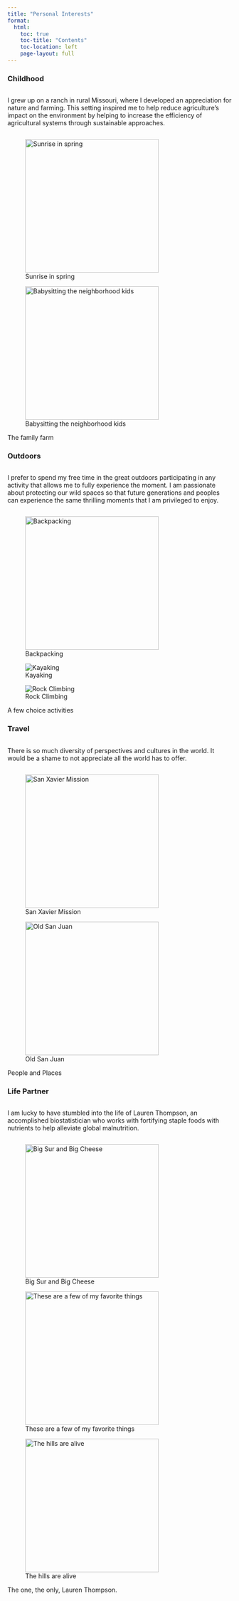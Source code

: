 ```yaml
---
title: "Personal Interests"
format:
  html:
    toc: true
    toc-title: "Contents"
    toc-location: left
    page-layout: full
---
```



### Childhood 


::: columns
::: {.column width="100%"}
I grew up on a ranch in rural Missouri, where I developed an appreciation for nature and farming. This setting inspired me to help reduce agriculture's impact on the environment by helping to increase the efficiency of agricultural systems through sustainable approaches.

:::


:::
::: {#fig-outdoors layout-ncol=3}
![Sunrise in spring](img/farm.jpeg){height="300px"}

![Babysitting the neighborhood kids](img/cow.jpeg){height="300px" fig-align="right"}

The family  farm
:::


### Outdoors

::: columns
::: {.column width="100%"}
I prefer to spend my free time in the great outdoors participating in any activity that allows me to fully experience the moment. I am passionate about protecting our wild spaces so that future generations and peoples can experience the same thrilling moments that I am privileged to enjoy.
:::


:::
::: {#fig-outdoors layout-ncol=3}

![Backpacking](img/backpack.jpeg){height="300px"}

![Kayaking](img/river.jpeg)

![Rock Climbing](img/rock.jpeg)

A few choice activities
:::



### Travel


::: columns
::: {.column width="100%"}
There is so much diversity of perspectives and cultures in the world. It would be a shame to not appreciate all the world has to offer.
:::

:::
::: {#fig-outdoors layout-ncol=2}

![San Xavier Mission](img/mission.jpeg){height="300px"}

![Old San Juan](img/street.jpeg){height="300px"}

People and Places
:::


### Life Partner

::: columns
::: {.column width="100%"}
I am lucky to have stumbled into the life of Lauren Thompson, an accomplished biostatistician who works with fortifying staple foods with nutrients to help alleviate global malnutrition.
:::


:::
::: {#fig-outdoors layout-ncol=3}

![Big Sur and Big Cheese](img/beach.jpeg){height="300px"}

![These are a few of my favorite things](img/seakayak.jpeg){height="300px"}

![The hills are alive](img/montana.jpeg){height="300px"}

The one, the only, Lauren Thompson.
:::

